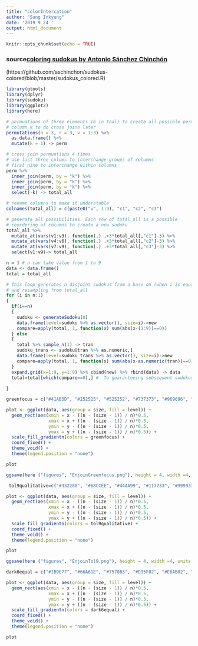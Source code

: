 ```yaml
---
title: "colorIntercation"
author: "Sung Inkyung"
date: '2019 9 24 '
output: html_document
---
```


```r
knitr::opts_chunk$set(echo = TRUE)
```
### source[coloring sudokus by Antonio Sánchez Chinchón](https://fronkonstin.com/2018/06/01/coloring-sudokus/)
(https://github.com/aschinchon/sudokus-colored/blob/master/sudokus_colored.R)

```r
library(gtools)
library(dplyr)
library(sudoku)
library(ggplot2)
library(here)
```

```r
# permuations of three elements (6 in toal) to create all possible permuations of subsequent sudokus
# column k to do cross joins later
permutations(n = 3, r = 3, v = 1:3) %>% 
  as.data.frame() %>% 
  mutate(k = 1) -> perm

```

```r
# cross join permuations 4 times
# use last three colums to interchange groups of columns 
# first nine to interchange within columns
perm %>% 
  inner_join(perm, by = "k") %>% 
  inner_join(perm, by = "k") %>% 
  inner_join(perm, by = "k") %>% 
  select(-k) -> total_all
```

```r
# rename columns to make it understable
colnames(total_all) = c(paste0("v", 1:9), "c1", "c2", "c3")
```

```r
# generate all possibilities. Each row of total_all is a possible
# reordering of columns to create a new sudoku
total_all %>% 
  mutate_at(vars(v1:v3), function(.) .+3*total_all[,"c1"]-3) %>% 
  mutate_at(vars(v4:v6), function(.) .+3*total_all[,"c2"]-3) %>% 
  mutate_at(vars(v7:v9), function(.) .+3*total_all[,"c3"]-3) %>% 
  select(v1:v9)-> total_all
```

```r
n = 3 # n can take value from 1 to 9
data <- data.frame()
total = total_all
```

```r
# This loop generates n disjoint sudokus from a base on (when i is equal to 1)
# and resampling from total_all
for (i in n:1)
{
  if(i==n)
  {
    sudoku <- generateSudoku(0)
    data.frame(level=sudoku %>% as.vector(), size=i)->new
    compare=apply(total, 1, function(x) sum(abs(x-(1:9))==0))
  } else
  {
    total %>% sample_n(1) -> tran
    sudoku_trans <- sudoku[tran %>% as.numeric,]
    data.frame(level=sudoku_trans %>% as.vector(), size=i)->new
    compare=apply(total, 1, function(x) sum(abs(x-as.numeric(tran))==0))
  }
  expand.grid(x=1:9, y=1:9) %>% cbind(new) %>% rbind(data) -> data
  total=total[which(compare==0),] #  To guaranteeing subsequent sudokus are disjoint from previous
  
}

```

```r
greenfocus = c("#41AB5D", "#252525", "#525252", "#737373", "#969696", "#BDBDBD", "#D9D9D9", "#F0F0F0")

plot <- ggplot(data, aes(group = size, fill = level)) +
  geom_rect(aes(xmin = x - ((n - (size - 1)) / n)*0.5,
                xmax = x + ((n - (size - 1)) / n)*0.5,
                ymin = y - ((n - (size - 1)) / n)*0.5,
                ymax = y + ((n - (size - 1)) / n)*0.5)) +
  scale_fill_gradientn(colors = greenfocus) +
  coord_fixed() +
  theme_void() +
  theme(legend.position = "none")

plot

ggsave(here ("figures", "EnjoinGreenfocus.png"), height = 4, width =4, units = "in", dpi = 600)
```


```r
 tol9qualitative=c("#332288", "#88CCEE", "#44AA99", "#117733", "#999933", "#DDCC77", "#CC6677", "#882255", "#AA4499")

plot <- ggplot(data, aes(group = size, fill = level)) +
  geom_rect(aes(xmin = x - ((n - (size - 1)) / n)*0.5,
                xmax = x + ((n - (size - 1)) / n)*0.5,
                ymin = y - ((n - (size - 1)) / n)*0.5,
                ymax = y + ((n - (size - 1)) / n)*0.5)) +
  scale_fill_gradientn(colors = tol9qualitative) +
  coord_fixed() +
  theme_void() +
  theme(legend.position = "none")

plot

ggsave(here ("figures", "EnjoinTol9.png"), height = 4, width =4, units = "in", dpi = 600)

```


```r
dark6equal = c("#1B9E77", "#66A61E", "#7570B3", "#D95F02", "#E6AB02", "#E7298A")

plot <- ggplot(data, aes(group = size, fill = level)) +
  geom_rect(aes(xmin = x - ((n - (size - 1)) / n)*0.5,
                xmax = x + ((n - (size - 1)) / n)*0.5,
                ymin = y - ((n - (size - 1)) / n)*0.5,
                ymax = y + ((n - (size - 1)) / n)*0.5)) +
  scale_fill_gradientn(colors = dark6equal) +
  coord_fixed() +
  theme_void() +
  theme(legend.position = "none")

plot
```

